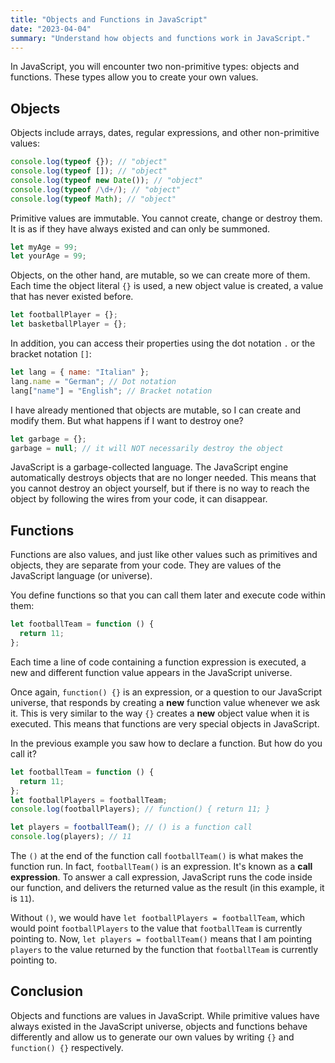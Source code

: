 ```yaml
---
title: "Objects and Functions in JavaScript"
date: "2023-04-04"
summary: "Understand how objects and functions work in JavaScript."
---
```


In JavaScript, you will encounter two non-primitive types: objects and functions. These types allow you to create your own values.

## Objects

Objects include arrays, dates, regular expressions, and other non-primitive values:

```js
console.log(typeof {}); // "object"
console.log(typeof []); // "object"
console.log(typeof new Date()); // "object"
console.log(typeof /\d+/); // "object"
console.log(typeof Math); // "object"
```

Primitive values are immutable. You cannot create, change or destroy them. It is as if they have always existed and can only be summoned.

```js
let myAge = 99;
let yourAge = 99;
```

Objects, on the other hand, are mutable, so we can create more of them. Each time the object literal `{}` is used, a new object value is created, a value that has never existed before.

```js
let footballPlayer = {};
let basketballPlayer = {};
```

In addition, you can access their properties using the dot notation `.` or the bracket notation `[]`:

```js
let lang = { name: "Italian" };
lang.name = "German"; // Dot notation
lang["name"] = "English"; // Bracket notation
```

I have already mentioned that objects are mutable, so I can create and modify them. But what happens if I want to destroy one?

```js
let garbage = {};
garbage = null; // it will NOT necessarily destroy the object
```

JavaScript is a garbage-collected language. The JavaScript engine automatically destroys objects that are no longer needed. This means that you cannot destroy an object yourself, but if there is no way to reach the object by following the wires from your code, it can disappear.

## Functions

Functions are also values, and just like other values such as primitives and objects, they are separate from your code. They are values of the JavaScript language (or universe).

You define functions so that you can call them later and execute code within them:

```js
let footballTeam = function () {
  return 11;
};
```

Each time a line of code containing a function expression is executed, a new and different function value appears in the JavaScript universe.

Once again, `function() {}` is an expression, or a question to our JavaScript universe, that responds by creating a **new** function value whenever we ask it. This is very similar to the way `{}` creates a **new** object value when it is executed. This means that functions are very special objects in JavaScript.

In the previous example you saw how to declare a function. But how do you call it?

```js
let footballTeam = function () {
  return 11;
};
let footballPlayers = footballTeam;
console.log(footballPlayers); // function() { return 11; }

let players = footballTeam(); // () is a function call
console.log(players); // 11
```

The `()` at the end of the function call `footballTeam()` is what makes the function run. In fact, `footballTeam()` is an expression. It's known as a **call expression**. To answer a call expression, JavaScript runs the code inside our function, and delivers the returned value as the result (in this example, it is `11`).

Without `()`, we would have `let footballPlayers = footballTeam`, which would point `footballPlayers` to the value that `footballTeam` is currently pointing to.
Now, `let players = footballTeam()` means that I am pointing `players` to the value returned by the function that `footballTeam` is currently pointing to.

## Conclusion

Objects and functions are values in JavaScript. While primitive values have always existed in the JavaScript universe, objects and functions behave differently and allow us to generate our own values by writing `{}` and `function() {}` respectively.
